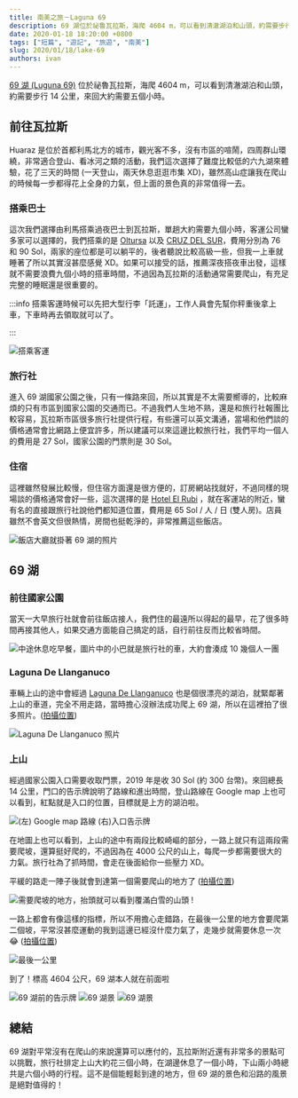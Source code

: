 ```yaml
---
title: 南美之旅－Laguna 69
description: 69 湖位於祕魯瓦拉斯，海爬 4604 m，可以看到清澈湖泊和山頭，約需要步行 14 公里，來回大約需要五個小時。這篇文章簡單紀錄了爬山新手的旅遊過程。
date: 2020-01-18 18:20:00 +0800
tags: ["短篇", "遊記", "旅遊", "南美"]
slug: 2020/01/18/lake-69
authors: ivan
---
```



[69 湖 (Luguna 69)](https://www.tripadvisor.com.tw/Attraction_Review-g737084-d3387209-Reviews-Laguna_69-Yungay_Ancash_Region.html) 位於祕魯瓦拉斯，海爬 4604 m，可以看到清澈湖泊和山頭，約需要步行 14 公里，來回大約需要五個小時。

## 前往瓦拉斯

Huaraz 是位於首都利馬北方的城市，觀光客不多，沒有市區的喧鬧，四周群山環繞，非常適合登山、看冰河之類的活動，我們這次選擇了難度比較低的六九湖來體驗，花了三天的時間 (一天登山，兩天休息逛逛市集 XD)，雖然高山症讓我在爬山的時候每一步都得花上全身的力氣，但上面的景色真的非常值得一去。

<!--truncate-->

### 搭乘巴士

這次我們選擇由利馬搭乘過夜巴士到瓦拉斯，單趟大約需要九個小時，客運公司蠻多家可以選擇的，我們搭乘的是 [Oltursa](https://www.oltursa.pe/) 以及 [CRUZ DEL SUR](https://www.cruzdelsur.com.pe/)，費用分別為 76 和 90 Sol，兩家的座位都是可以躺平的，後者聽說比較高級一些，但我一上車就睡著了所以其實沒甚麼感覺 XD。如果可以接受的話，推薦深夜搭夜車出發，這樣就不需要浪費九個小時的搭車時間，不過因為瓦拉斯的活動通常需要爬山，有充足完整的睡眠還是很重要的。

:::info
搭乘客運時候可以先把大型行李「託運」，工作人員會先幫你秤重後拿上車，下車時再去領取就可以了。

:::

<Image title="搭乘客運">
  <IdealImage img={require("./oltursa.jpg")} />
</Image>

### 旅行社

進入 69 湖國家公園之後，只有一條路來回，所以其實是不太需要嚮導的，比較麻煩的只有市區到國家公園的交通而已。不過我們人生地不熟，還是和旅行社報團比較容易，瓦拉斯市區很多旅行社提供行程，有些還可以英文溝通，當場和他們談的價格通常會比網路上便宜許多，所以建議可以來這邊比較旅行社，我們平均一個人的費用是 27 Sol，國家公園的門票則是 30 Sol。

### 住宿

這裡雖然發展比較慢，但住宿方面還是很方便的，訂房網站找就好，不過同樣的現場談的價格通常會好一些，這次選擇的是 [Hotel El Rubi](https://goo.gl/maps/p4a6MY8pCTEEfct2A) ，就在客運站的附近，蠻有名的直接跟旅行社說他們都知道位置，費用是 65 Sol / 人 / 日 (雙人房)。店員雖然不會英文但很熱情，房間也挺乾淨的，非常推薦這些飯店。

<Image title="飯店大廳就掛著 69 湖的照片">
  <IdealImage img={require("./ruby.jpg")} />
</Image>

## 69 湖

### 前往國家公園

當天一大早旅行社就會前往飯店接人，我們住的最遠所以得起的最早，花了很多時間再接其他人，如果交通方面能自己搞定的話，自行前往反而比較省時間。

<Image title="中途休息吃早餐，圖片中的小巴就是旅行社的車，大約會湊成 10 幾個人一團">
  <IdealImage img={require("./breakfirst.jpg")} />
</Image>

### Laguna De Llanganuco

車輛上山的途中會經過 [Laguna De Llanganuco](https://www.google.com/maps/place/Laguna+De+Llanganuco/@-9.0742004,-77.6458905,17z/data=!4m13!1m7!3m6!1s0x0:0x0!2zOcKwMDQnMTguNiJTIDc3wrAzOCczOC41Ilc!3b1!8m2!3d-9.0718405!4d-77.6440388!3m4!1s0x91a9492a00084df1:0xb004b6ee67158c90!8m2!3d-9.0742004!4d-77.6458908) 也是個很漂亮的湖泊，就緊鄰著上山的車道，完全不用走路，當時擔心沒辦法成功爬上 69 湖，所以在這裡拍了很多照片。([拍攝位置](https://www.google.com/maps?q=loc:-9.0717546,-77.64416))

<Image title="Laguna De Llanganuco 照片">
  <IdealImage img={require("./llanganuco.jpg")} />
</Image>

### 上山

經過國家公園入口需要收取門票，2019 年是收 30 Sol (約 300 台幣)。來回總長 14 公里，門口的告示牌說明了路線和進出時間，登山路線在 Google map 上也可以看到，紅點就是入口的位置，目標就是上方的湖泊啦。

<Image title="(左) Google map 路線 (右)入口告示牌">
  <IdealImage img={require("./entrance.jpg")} />
</Image>

在地圖上也可以看到，上山的途中有兩段比較崎嶇的部分，一路上就只有這兩段需要爬坡，還算挺好爬的，不過因為在 4000 公尺的山上，每爬一步都需要很大的力氣。旅行社為了抓時間，會走在後面給你一些壓力 XD。

平緩的路走一陣子後就會到達第一個需要爬山的地方了 ([拍攝位置](https://www.google.com/maps?q=loc:-9.0257752,-77.5981699))

<Image title="需要爬坡的地方，抬頭就可以看到覆滿白雪的山頭 !">
  <IdealImage img={require("./slope1.jpg")} />
</Image>

一路上都會有像這樣的指標，所以不用擔心走錯路，在最後一公里的地方會要爬第二個坡，平常沒甚麼運動的我到這邊已經沒什麼力氣了，走幾步就需要休息一次 😂 ([拍攝位置](https://www.google.com/maps?q=loc:-9.0140166,-77.6040547))

<Image title="最後一公里">
  <IdealImage img={require("./slope2.jpg")} />
</Image>

到了！標高 4604 公尺，69 湖本人就在前面啦

<Image title="69 湖前的告示牌">
  <IdealImage img={require("./lake69-1.jpg")} />
</Image>

<Image title="69 湖景">
  <IdealImage img={require("./lake69-2.jpg")} />
</Image>

<Image title="69 湖景">
  <IdealImage img={require("./lake69-3.jpg")} />
</Image>

## 總結

69 湖對平常沒有在爬山的來說還算可以應付的，瓦拉斯附近還有非常多的景點可以挑戰，旅行社排定上山大約花三個小時，在湖邊休息了一個小時，下山兩小時總共是六個小時的行程。這不是個能輕鬆到達的地方，但 69 湖的景色和沿路的風景是絕對值得的！


<SaSeries />
